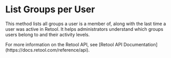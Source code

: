 
# List Groups per User

This method lists all groups a user is a member of, along with the last time a user was active in Retool. It helps administrators understand which groups users belong to and their activity levels.

<Callout type="info">
	For more information on the Retool API, see [Retool API
	Documentation](https://docs.retool.com/reference/api).
</Callout>
